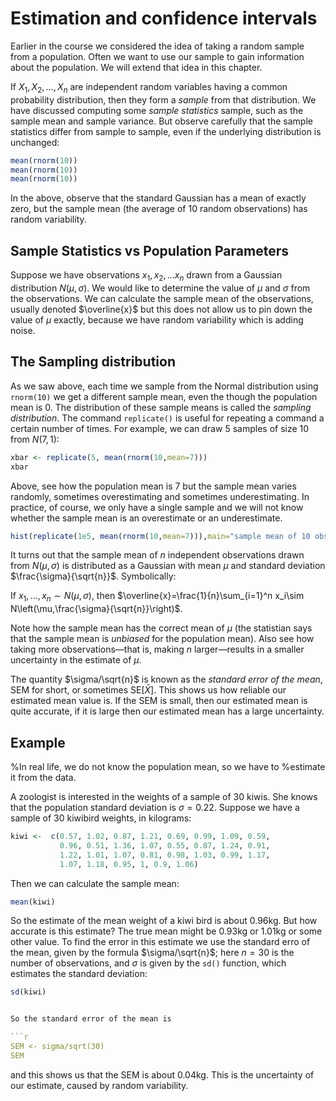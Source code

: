# Estimation and confidence intervals

Earlier in the course we considered the idea of taking a random sample
from a population. Often we want to use our sample to gain information
about the population. We will extend that idea in this chapter.

If $X_1, X_2, \ldots, X_n$ are independent random variables having a
common probability distribution, then they form a *sample* from that
distribution.  We have discussed computing some *sample statistics*
sample, such as the sample mean and sample variance.  But observe
carefully that the sample statistics differ from sample to sample,
even if the underlying distribution is unchanged:

```{r}
mean(rnorm(10))
mean(rnorm(10))
mean(rnorm(10))
```

In the above, observe that the standard Gaussian has a mean of exactly
zero, but the sample mean (the average of 10 random observations) has
random variability.

## Sample Statistics vs Population Parameters

Suppose we have observations $x_1,x_2,\ldots x_n$ drawn from a
Gaussian distribution $N(\mu,\sigma)$.  We would like to determine the
value of $\mu$ and $\sigma$ from the observations.  We can calculate
the sample mean of the observations, usually denoted $\overline{x}$
but this does not allow us to pin down the value of $\mu$ exactly,
because we have random variability which is adding noise.


## The Sampling distribution

As we saw above, each time we sample from the Normal distribution
using ```rnorm(10)``` we get a different sample mean, even the though
the population mean is 0.  The distribution of these sample means is
called the *sampling distribution*.  The command ```replicate()``` is
useful for repeating a command a certain number of times.  For
example, we can draw 5 samples of size 10 from $N(7,1)$:

```{r}
xbar <- replicate(5, mean(rnorm(10,mean=7)))
xbar
```

Above, see how the population mean is 7 but the sample mean varies
randomly, sometimes overestimating and sometimes underestimating.  In
practice, of course, we only have a single sample and we will not know
whether the sample mean is an overestimate or an underestimate.

```{r}
hist(replicate(1e5, mean(rnorm(10,mean=7))),main="sample mean of 10 observations")
```

It turns out that the sample mean of $n$ independent observations
drawn from $N(\mu,\sigma)$ is distributed as a Gaussian with mean
$\mu$ and standard deviation $\frac{\sigma}{\sqrt{n}}$.  Symbolically:

If $x_1,\ldots,x_n\sim N(\mu,\sigma)$, then
$\overline{x}=\frac{1}{n}\sum_{i=1}^n x_i\sim
N\left(\mu,\frac{\sigma}{\sqrt{n}}\right)$.


Note how the sample mean has the correct mean of $\mu$ (the statistian
says that the sample mean is *unbiased* for the population mean).
Also see how taking more observations---that is, making $n$
larger---results in a smaller uncertainty in the estimate of $\mu$.

The quantity $\sigma/\sqrt{n}$ is known as the *standard* *error* *of*
*the* *mean*, SEM for short, or sometimes SE$[\bar{X}]$.  This shows
us how reliable our estimated mean value is.  If the SEM is small,
then our estimated mean is quite accurate, if it is large then our
estimated mean has a large uncertainty.


## Example

%In real life, we do not know the population mean, so we have to
%estimate it from the data.

A zoologist is interested in the weights of a sample of 30 kiwis. 
She knows that the population standard deviation is $\sigma=0.22$.
Suppose we have a sample of 30 kiwibird weights, in kilograms:
  
```{r}
kiwi <-  c(0.57, 1.02, 0.87, 1.21, 0.69, 0.99, 1.09, 0.59,  
           0.96, 0.51, 1.36, 1.07, 0.55, 0.87, 1.24, 0.91, 
           1.22, 1.01, 1.07, 0.81, 0.98, 1.03, 0.99, 1.17, 
           1.07, 1.18, 0.95, 1, 0.9, 1.06)
```

Then we can calculate the sample mean:
  
```{r}
mean(kiwi)
```

So the estimate of the mean weight of a kiwi bird is about 0.96kg.
But how accurate is this estimate?  The true mean might be 0.93kg or
1.01kg or some other value.  To find the error in this estimate we use
the standard erro of the mean, given by the formula $\sigma/\sqrt{n}$;
here $n=30$ is the number of observations, and $\sigma$ is given by
the ```sd()``` function, which estimates the standard deviation:

```{r}
sd(kiwi)


So the standard error of the mean is 

```{r}
SEM <- sigma/sqrt(30)
SEM
```

and this shows us that the SEM is about 0.04kg.  This is the
uncertainty of our estimate, caused by random variability.


